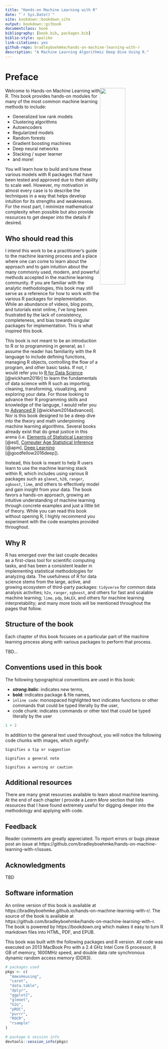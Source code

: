 ```yaml
--- 
title: "Hands-on Machine Learning with R"
date: "`r Sys.Date()`"
site: bookdown::bookdown_site
output: bookdown::gitbook
documentclass: book
bibliography: [book.bib, packages.bib]
biblio-style: apalike
link-citations: yes
github-repo: bradleyboehmke/hands-on-machine-learning-with-r
description: "A Machine Learning Algorithmic Deep Dive Using R."
---
```



# Preface {-}

<img src="images/mlr.png"  style="float:right; margin: 0px 0px 0px 0px; width: 40%; height: 40%;" />
Welcome to Hands-on Machine Learning with R.  This book provides hands-on modules for many of the most common machine learning methods to include:

- Generalized low rank models
- Clustering algorithms
- Autoencoders
- Regularized models
- Random forests 
- Gradient boosting machines 
- Deep neural networks
- Stacking / super learner
- and more!

You will learn how to build and tune these various models with R packages that have been tested and approved due to their ability to scale well. However, my motivation in almost every case is to describe the techniques in a way that helps develop intuition for its strengths and weaknesses.  For the most part, I minimize mathematical complexity when possible but also provide resources to get deeper into the details if desired.


## Who should read this {-}

I intend this work to be a practitioner's guide to the machine learning process and a place where one can come to learn about the approach and to gain intuition about the many commonly used, modern, and powerful methods accepted in the machine learning community. If you are familiar with the analytic methodologies, this book may still serve as a reference for how to work with the various R packages for implementation.  While an abundance of videos, blog posts, and tutorials exist online, I've long been frustrated by the lack of consistency, completeness, and bias towards singular packages for implementation. This is what inspired this book. 

This book is not meant to be an introduction to R or to programming in general; as I assume the reader has familiarity with the R language to include defining functions, managing R objects, controlling the flow of a program, and other basic tasks.  If not, I would refer you to [R for Data Science](http://r4ds.had.co.nz/index.html) [@wickham2016r] to learn the fundamentals of data science with R such as importing, cleaning, transforming, visualizing, and exploring your data. For those looking to advance their R programming skills and knowledge of the languge, I would refer you to [Advanced R](http://adv-r.had.co.nz/) [@wickham2014advanced]. Nor is this book designed to be a deep dive into the theory and math underpinning machine learning algorithms. Several books already exist that do great justice in this arena (i.e. [Elements of Statistical Learning](https://web.stanford.edu/~hastie/ElemStatLearn/) [@esl], [Computer Age Statistical Inference](https://web.stanford.edu/~hastie/CASI/) [@apm], [Deep Learning](http://www.deeplearningbook.org/) [@goodfellow2016deep]). 

Instead, this book is meant to help R users learn to use the machine learning stack within R, which includes using various R packages such as `glmnet`, `h20`, `ranger`, `xgboost`, `lime`, and others to effectively model and gain insight from your data. The book favors a hands-on approach, growing an intuitive understanding of machine learning through concrete examples and just a little bit of theory.  While you can read this book without opening R, I highly recommend you experiment with the code examples provided throughout.

## Why R {-}

R has emerged over the last couple decades as a first-class tool for scientific computing tasks, and has been a consistent leader in implementing statistical methodologies for analyzing data. The usefulness of R for data science stems from the large, active, and growing ecosystem of third-party packages: `tidyverse` for common data analysis activities; `h2o`, `ranger`, `xgboost`, and others for fast and scalable machine learning; `lime`, `pdp`, `DALEX`, and others for machine learning interpretability; and many more tools will be mentioned throughout the pages that follow.  

## Structure of the book {-} 

Each chapter of this book focuses on a particular part of the machine learning process along with various packages to perform that process.  

TBD...


## Conventions used in this book {-}

The following typographical conventions are used in this book:

* ___strong italic___: indicates new terms,
* __bold__: indicates package & file names,
* `inline code`: monospaced highlighted text indicates functions or other commands that could be typed literally by the user,
* code chunk: indicates commands or other text that could be typed literally by the user

```r
1 + 2
```

In addition to the general text used throughout, you will notice the following code chunks with images, which signify:

```block
Signifies a tip or suggestion
```

```block
Signifies a general note
```

```block
Signifies a warning or caution
```


## Additional resources {-}

There are many great resources available to learn about machine learning.  At the end of each chapter I provide a *Learn More* section that lists resources that I have found extremely useful for digging deeper into the methodology and applying with code.  


## Feedback {-}

Reader comments are greatly appreciated.  To report errors or bugs please post an issue at https://github.com/bradleyboehmke/hands-on-machine-learning-with-r/issues.


## Acknowledgments {-} 

TBD


## Software information {-} 

An online version of this book is available at https://bradleyboehmke.github.io/hands-on-machine-learning-with-r/.  The source of the book is available at https://github.com/bradleyboehmke/hands-on-machine-learning-with-r. The book is powered by https://bookdown.org which makes it easy to turn R markdown files into HTML, PDF, and EPUB.

This book was built with the following packages and R version.  All code was executed on 2013 MacBook Pro with a 2.4 GHz Intel Core i5 processor, 8 GB of memory, 1600MHz speed, and double data rate synchronous dynamic random access memory (DDR3). 

```r
# packages used
pkgs <- c(
  "AmesHousing",
  "caret",
  "data.table",
  "dplyr",
  "ggplot2",
  "glmnet",
  "h2o",
  "pROC",
  "purrr",
  "ROCR",
  "rsample"
)

# package & session info
devtools::session_info(pkgs)
```




